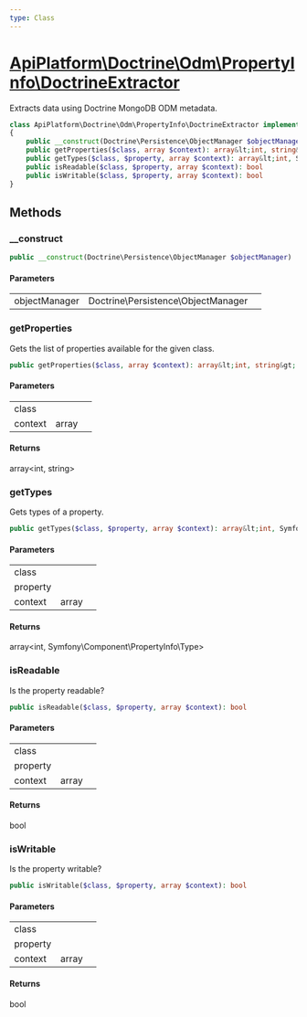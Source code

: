 ```yaml
---
type: Class
---
```


# [ApiPlatform\Doctrine\Odm\PropertyInfo\DoctrineExtractor](/docs/reference/Doctrine/Odm/PropertyInfo/DoctrineExtractor)

Extracts data using Doctrine MongoDB ODM metadata.


```php
class ApiPlatform\Doctrine\Odm\PropertyInfo\DoctrineExtractor implements Symfony\Component\PropertyInfo\PropertyListExtractorInterface, Symfony\Component\PropertyInfo\PropertyTypeExtractorInterface, Symfony\Component\PropertyInfo\PropertyAccessExtractorInterface
{
    public __construct(Doctrine\Persistence\ObjectManager $objectManager)
    public getProperties($class, array $context): array&lt;int, string&gt;
    public getTypes($class, $property, array $context): array&lt;int, Symfony\Component\PropertyInfo\Type&gt;
    public isReadable($class, $property, array $context): bool
    public isWritable($class, $property, array $context): bool
}
```
## Methods

### __construct



```php
public __construct(Doctrine\Persistence\ObjectManager $objectManager)
```

#### Parameters

<table><tbody>
<tr><td>objectManager</td><td>Doctrine\Persistence\ObjectManager</td><td></td></tr>
</tbody>
</table>

### getProperties

Gets the list of properties available for the given class.

```php
public getProperties($class, array $context): array&lt;int, string&gt;
```

#### Parameters

<table><tbody>
<tr><td>class</td><td></td><td></td></tr><tr><td>context</td><td>array</td><td></td></tr>
</tbody>
</table>

#### Returns

array&lt;int, string&gt;

### getTypes

Gets types of a property.

```php
public getTypes($class, $property, array $context): array&lt;int, Symfony\Component\PropertyInfo\Type&gt;
```

#### Parameters

<table><tbody>
<tr><td>class</td><td></td><td></td></tr><tr><td>property</td><td></td><td></td></tr><tr><td>context</td><td>array</td><td></td></tr>
</tbody>
</table>

#### Returns

array&lt;int, Symfony\Component\PropertyInfo\Type&gt;

### isReadable

Is the property readable?

```php
public isReadable($class, $property, array $context): bool
```

#### Parameters

<table><tbody>
<tr><td>class</td><td></td><td></td></tr><tr><td>property</td><td></td><td></td></tr><tr><td>context</td><td>array</td><td></td></tr>
</tbody>
</table>

#### Returns

bool

### isWritable

Is the property writable?

```php
public isWritable($class, $property, array $context): bool
```

#### Parameters

<table><tbody>
<tr><td>class</td><td></td><td></td></tr><tr><td>property</td><td></td><td></td></tr><tr><td>context</td><td>array</td><td></td></tr>
</tbody>
</table>

#### Returns

bool
